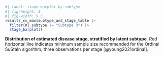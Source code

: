 
::: {#suppfig-stage-barplot_chosen_subtypes}

```r
#| label: stage-barplot-by-subtype
#| fig-height: 5
#| fig-width: 5.5
results_cv_max$subtype_and_stage_table |> 
  filter(ml_subtype != "Subtype 0") |>
  stage_barplot()
```

**Distribution of estimated disease stage, stratified by latent subtype**. 
Red horizontal line indicates minimum sample size
recommended for the Ordinal SuStaIn algorithm,
three observations per stage [@young2021ordinal].

:::
